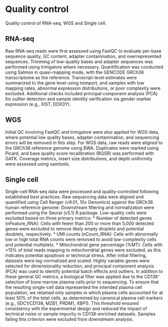 # Quality control
Quality control of RNA-seq, WGS and Single cell.


## RNA-seq
Raw RNA-seq reads were first assessed using FastQC to evaluate per-base sequence quality, GC content, adapter contamination, and overrepresented sequences. Trimming of low-quality bases and adapter sequences was performed using trimgalore where necessary.
Quantification was conducted using Salmon in quasi-mapping mode, with the GENCODE GRCh38 transcriptome as the reference. Transcript-level estimates were summarized to the gene level using tximport, and samples with low mapping rates, abnormal expression distributions, or poor complexity were excluded. Additional checks included principal component analysis (PCA) for outlier detection and sample identity verification via gender marker expression (e.g., XIST, DDX3Y).

## WGS
Initial QC involving FastQC and trimgalore were also applied for WGS data, where potential low quality bases, adapter contamination, and sequencing errors will be removed in this step. For WGS data, raw reads were aligned to the GRCh38 reference genome using BWA. Duplicates were marked using Picard, and base quality score recalibration (BQSR) was performed with GATK. Coverage metrics, insert size distributions, and depth uniformity were assessed using samtools.

## Single cell
Single-cell RNA-seq data were processed and quality-controlled following established best practices. Raw sequencing data were aligned and quantified using Cell Ranger (v9.01, 10x Genomics) against the GRCh38 human reference genome. Downstream filtering and normalization were performed using the Seurat (v5.1) R package.
Low-quality cells were excluded based on three primary metrics:
* Number of detected genes (nFeature_RNA): Cells with fewer than 200 or more than 5,000 detected genes were excluded to remove likely empty droplets and potential doublets, respectively.
* UMI counts (nCount_RNA): Cells with abnormally low or high total RNA counts were removed to avoid low-complexity cells and potential multiplets.
* Mitochondrial gene percentage (%MT): Cells with >15% of total reads mapping to mitochondrial genes were excluded, as this indicates potential apoptosis or technical stress.
After initial filtering, datasets were log-normalized and scaled. Highly variable genes were selected for dimensionality reduction, and principal component analysis (PCA) was used to identify potential batch effects and outliers.
In addition to these general QC metrics, a biological filter was applied due to the CD138⁺ selection of bone marrow plasma cells prior to sequencing. To ensure that the resulting single-cell data represented the intended plasma cell population, we retained only samples in which plasma cells accounted for at least 50% of the total cells, as determined by canonical plasma cell markers (e.g., SDC1/CD138, MZB1, PRDM1, XBP1). This threshold ensured consistency with the experimental design and reduced the impact of technical noise or sample impurity in CD138-enriched datasets. Samples failing this criterion were excluded from downstream analysis.
